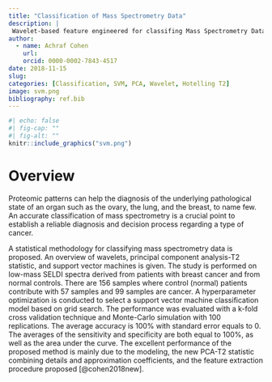 ```yaml
---
title: "Classification of Mass Spectrometry Data"
description: |
 Wavelet-based feature engineered for classifing Mass Spectrometry Data for Cancer.
author:
  - name: Achraf Cohen
    url: 
    orcid: 0000-0002-7843-4517
date: 2018-11-15
slug: 
categories: [Classification, SVM, PCA, Wavelet, Hotelling T2]
image: svm.png
bibliography: ref.bib
---
```


```r
#| echo: false
#| fig-cap: ""
#| fig-alt: ""
knitr::include_graphics("svm.png")
```



# Overview

Proteomic patterns can help the diagnosis of the underlying pathological state of an organ such as the ovary, the lung, and the breast, to name few. An accurate classification of mass spectrometry is a crucial point to establish a reliable diagnosis and decision process regarding a type of cancer.

A statistical methodology for classifying mass spectrometry data is proposed. An overview of wavelets, principal component analysis-T2 statistic, and support vector machines is given. The study is performed on low-mass SELDI spectra derived from patients with breast cancer and from normal controls. There are 156 samples where control (normal) patients contribute with 57 samples and 99 samples are cancer. A hyperparameter optimization is conducted to select a support vector machine classification model based on grid search. The performance was evaluated with a k-fold cross validation technique and Monte-Carlo simulation with 100 replications. The average accuracy is 100% with standard error equals to 0. The averages of the sensitivity and specificity are both equal to 100%, as well as the area under the curve. The excellent performance of the proposed method is mainly due to the modeling, the new PCA-T2 statistic combining details and approximation coefficients, and the feature extraction procedure proposed [@cohen2018new].

